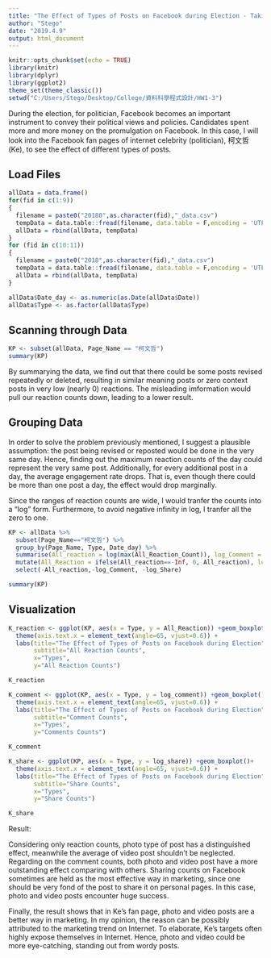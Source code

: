 ---
title: "The Effect of Types of Posts on Facebook during Election - Taking 柯文哲(Ke) as Example"
author: "Stego"
date: "2019.4.9"
output: html_document
---

```{r setup, include=FALSE}
knitr::opts_chunk$set(echo = TRUE)
library(knitr)
library(dplyr)
library(ggplot2)
theme_set(theme_classic())
setwd("C:/Users/Stego/Desktop/College/資料科學程式設計/HW1-3")
```

During the election, for politician, Facebook becomes an important instrument to convey their political views and policies. Candidates spent more and more money on the promulgation on Facebook. In this case, I will look into the Facebook fan pages of internet celebrity (politician), 柯文哲 (Ke),  to see the effect of different types of posts.

## Load Files

```{r}
allData = data.frame()
for(fid in c(1:9))
{
  filename = paste0("20180",as.character(fid),"_data.csv")
  tempData = data.table::fread(filename, data.table = F,encoding = 'UTF-8')
  allData = rbind(allData, tempData)
}
for (fid in c(10:11))
{
  filename = paste0("2018",as.character(fid),"_data.csv")
  tempData = data.table::fread(filename, data.table = F,encoding = 'UTF-8')
  allData = rbind(allData, tempData)
}

allData$Date_day <- as.numeric(as.Date(allData$Date))
allData$Type <- as.factor(allData$Type)


```

## Scanning through Data
```{r}
KP <- subset(allData, Page_Name == "柯文哲")
summary(KP)
```


By summarying the data, we find out that there could be some posts revised repeatedly or deleted, resulting in similar meaning posts or zero context posts in very low (nearly 0) reactions. The misleading imformation would pull our reaction counts down, leading to a lower result. 


## Grouping Data

In order to solve the problem previously mentioned, I suggest a plausible assumption: the post being revised or reposted would be done in the very same day. Hence, finding out the maximum reaction counts of the day could represent the very same post. Additionally, for every additional post in a day, the average engagement rate drops. That is, even though there could be more than one post a day, the effect would drop marginally.

Since the ranges of reaction counts are wide, I would tranfer the counts into a "log" form. Furthermore, to avoid negative infinity in log, I tranfer all the zero to one.

```{r}
KP <- allData %>%
  subset(Page_Name=="柯文哲") %>%
  group_by(Page_Name, Type, Date_day) %>%
  summarise(All_reaction = log(max(All_Reaction_Count)), log_Comment = log(max(Comment_Count)), log_Share = max(log(Share_Count))) %>%
  mutate(All_Reaction = ifelse(All_reaction==-Inf, 0, All_reaction), log_comment=ifelse(log_Comment==-Inf, 0, log_Comment) , log_share = ifelse(log_Share==-Inf, 0, log_Share)) %>%
  select(-All_reaction,-log_Comment, -log_Share)

summary(KP)

```


## Visualization

```{r}
K_reaction <- ggplot(KP, aes(x = Type, y = All_Reaction)) +geom_boxplot()+
  theme(axis.text.x = element_text(angle=65, vjust=0.6)) + 
  labs(title="The Effect of Types of Posts on Facebook during Election", 
       subtitle="All Reaction Counts",
       x="Types",
       y="All Reaction Counts")

K_reaction

K_comment <- ggplot(KP, aes(x = Type, y = log_comment)) +geom_boxplot()+
  theme(axis.text.x = element_text(angle=65, vjust=0.6)) + 
  labs(title="The Effect of Types of Posts on Facebook during Election", 
       subtitle="Comment Counts",
       x="Types",
       y="Comments Counts")

K_comment

K_share <- ggplot(KP, aes(x = Type, y = log_share)) +geom_boxplot()+
  theme(axis.text.x = element_text(angle=65, vjust=0.6)) + 
  labs(title="The Effect of Types of Posts on Facebook during Election", 
       subtitle="Share Counts",
       x="Types",
       y="Share Counts")

K_share

```

Result:

Considering only reaction counts, photo type of post has a distinguished effect, meanwhile the average of video post shouldn't be neglected. 
Regarding on the comment counts, both photo and video post have a more outstanding effect comparing with others.
Sharing counts on Facebook sometimes are held as the most effective way in marketing, since one should be very fond of the post to share it on personal pages. In this case, photo and video posts encounter huge success. 

Finally, the result shows that in Ke’s fan page, photo and video posts are a better way in marketing. In my opinion, the reason can be possibly attributed to the marketing trend on Internet. To elaborate, Ke’s targets often highly expose themselves in Internet. Hence, photo and video could be more eye-catching, standing out from wordy posts.
